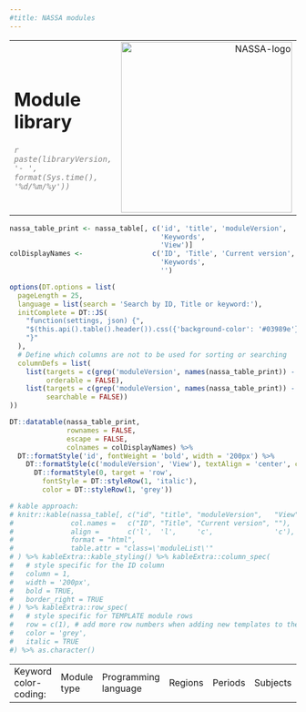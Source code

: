 ```yaml
---
#title: NASSA modules
---
```


<table class='pageHeader'>
  <tr>
    <td>
      <h1 class='pageTitle'>Module library</h1>
      <i style="text-align:right; color:grey;">`r paste(libraryVersion, '- ', format(Sys.time(), '%d/%m/%y'))`</i>
    </td>
    <td style='text-align:right;'>
      <img src='images/NASSA-logo.png' width='300px' alt='NASSA-logo'>
    </td>
  </tr>
</table>

```r
nassa_table_print <- nassa_table[, c('id', 'title', 'moduleVersion', 
                                     'Keywords', 
                                     'View')]
colDisplayNames <-                 c('ID', 'Title', 'Current version', 
                                     'Keywords', 
                                     '')

options(DT.options = list(
  pageLength = 25, 
  language = list(search = 'Search by ID, Title or keyword:'), 
  initComplete = DT::JS(
    "function(settings, json) {",
    "$(this.api().table().header()).css({'background-color': '#03989e'});",
    "}"
  ),
  # Define which columns are not to be used for sorting or searching
  columnDefs = list(
    list(targets = c(grep('moduleVersion', names(nassa_table_print)) - 1, grep('View', names(nassa_table_print)) - 1), 
         orderable = FALSE), 
    list(targets = c(grep('moduleVersion', names(nassa_table_print)) - 1, grep('View', names(nassa_table_print)) - 1), 
         searchable = FALSE))
))

DT::datatable(nassa_table_print, 
              rownames = FALSE,
              escape = FALSE,
              colnames = colDisplayNames) %>% 
  DT::formatStyle('id', fontWeight = 'bold', width = '200px') %>% 
    DT::formatStyle(c('moduleVersion', 'View'), textAlign = 'center', columnWidth = '50px') %>% 
      DT::formatStyle(0, target = 'row', 
        fontStyle = DT::styleRow(1, 'italic'), 
        color = DT::styleRow(1, 'grey'))

# kable approach:
# knitr::kable(nassa_table[, c("id", "title", "moduleVersion",   "View")],
#              col.names =   c("ID", "Title", "Current version", ""),
#              align =       c('l',  'l',     'c',               'c'),
#              format = "html",
#              table.attr = "class=\'moduleList\'"
# ) %>% kableExtra::kable_styling() %>% kableExtra::column_spec(
#   # style specific for the ID column
#   column = 1, 
#   width = '200px', 
#   bold = TRUE,
#   border_right = TRUE
# ) %>% kableExtra::row_spec(
#   # style specific for TEMPLATE module rows
#   row = c(1), # add more row numbers when adding new templates to the library. TO-DO: possibly code an automatic filter
#   color = 'grey',
#   italic = TRUE
#) %>% as.character()
```

<table class='legend'>
  <tr>
    <td>
    Keyword color-coding:
    </td>
    <td>
      <span class="badge" id="badgeModuleType">Module type</span>
    </td>
    <td>
      <span class="badge" id="badgeLanguage">Programming language</span>
    </td>
    <td>
      <span class="badge" id="badgeRegions">Regions</span>
    </td>
    <td>
      <span class="badge" id="badgePeriods">Periods</span>
    </td>
    <td>
      <span class="badge" id="badgeSubjects">Subjects</span>
    </td>
    <td>
      <span class="badge" id="badgeModelling">Modelling</span>
    </td>
    <td>
      <span class="badge" id="badgeProgramming">Programming</span>
    </td>
  </tr>
</table>
